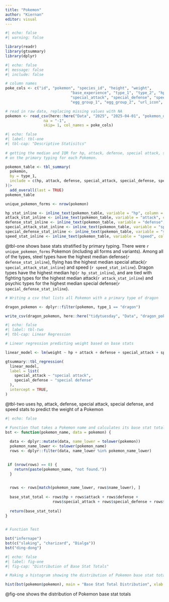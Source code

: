 ```yaml
---
title: "Pokemon"
author: "Kiernan"
editor: visual
---
```


```r
#| echo: false
#| warning: false

library(readr)
library(gtsummary)
library(dplyr)
```

```r
#| echo: false
#| message: false
#| include: false

# column names
poke_cols <- c("id", "pokemon", "species_id", "height", "weight",
							 "base_experience", "type_1", "type_2", "hp", "attack", "defense",
							 "special_attack", "special_defense", "speed", "color_1", "color_2", "color_f",   
							 "egg_group_1", "egg_group_2", "url_icon", "generation_id", "url_image")

# read in raw data, replacing missing values with NA
pokemon <- read_csv(here::here("Data", "2025", "2025-04-01", "pokemon_df.csv"),
				 na = "-1",
				 skip= 1, col_names = poke_cols)
```

```r
#| echo: false
#| label: tbl-one
#| tbl-cap: "Descriptive Statisitcs"
 
# getting the median and IQR for hp, attack, defense, special attack, special defense, and sped stats based
# on the primary typing for each Pokemon.

pokemon_table <- tbl_summary(
  pokemon,
  by = type_1,
  include = c(hp, attack, defense, special_attack, special_defense, speed)
)|> 
  add_overall(last = TRUE)
pokemon_table

unique_pokemon_forms <- nrow(pokemon)

hp_stat_inline <- inline_text(pokemon_table, variable = "hp", column = "dragon", pattern = "{median}")
attack_stat_inline <- inline_text(pokemon_table, variable = "attack", column = "fighting", pattern = "{median}")
defense_stat_inline <- inline_text(pokemon_table, variable = "defense", column = "steel", pattern = "{median}")
special_attack_stat_inline <- inline_text(pokemon_table, variable = "special_attack", column = "flying", pattern = "{median}")
special_defense_stat_inline <- inline_text(pokemon_table, variable = "special_defense", column = "psychic", pattern = "{median}")
speed_stat_inline <- inline_text(pokemon_table, variable = "speed", column = "flying", pattern = "{median}")
```
@tbl-one shows base stats stratified by primary typing. There were `r unique_pokemon_forms` Pokemon (including all forms and variants). Among all of the types, steel types have the highest median defense(`r defense_stat_inline`), flying has the highest median special attack(`r special_attack_stat_inline`) and speed (`r speed_stat_inline`). Dragon types have the highest median hp(`r hp_stat_inline`), and are tied with fighting types for the highest median attack(`r attack_stat_inline`) and psychic types for the highest median special defense(`r special_defense_stat_inline`).

```r
# Writing a csv that lists all Pokemon with a primary type of dragon

dragon_pokemon <- dplyr::filter(pokemon, type_1 == "dragon")

write_csv(dragon_pokemon, here::here("tidytuesday", "Data", "dragon_pokemon.csv"))

```


```r
#| echo: false
#| label: tbl-two
#| tbl-cap: Linear Regression

# Linear regression predicting weight based on base stats

linear_model <- lm(weight ~ hp + attack + defense + special_attack + special_defense + speed, data = pokemon)

gtsummary::tbl_regression(
  linear_model,
  label = list(
    special_attack ~ "special attack",
    special_defense ~ "special defense"
  ),
  intercept = TRUE,
)
```
@tbl-two uses hp, attack, defense, special attack, special defense, and speed stats to predict the weight of a Pokemon

```r
#| echo: false

# Function that takes a Pokemon name and calculates its base stat total
bst <- function(pokemon_name, data = pokemon) {
  
  data <- dplyr::mutate(data, name_lower = tolower(pokemon))
  pokemon_name_lower <- tolower(pokemon_name)
  rows <- dplyr::filter(data, name_lower %in% pokemon_name_lower)

  
 if (nrow(rows) == 0) {
    return(paste(pokemon_name, "not found."))
  }
  

  rows <- rows[match(pokemon_name_lower, rows$name_lower), ]
  
  base_stat_total <- rows$hp + rows$attack + rows$defense +
                     rows$special_attack + rows$special_defense + rows$speed
  
  return(base_stat_total) 
}  
  
```

```r
# Function Test

bst("infernape")
bst(c("slaking", "charizard", "Dialga"))
bst("ding-dong")
```

```r
#| echo: false
#| label: fig-one
#| fig-cap: "Distribution of Base Stat Totals"

# Making a histogram showing the distribution of Pokemon base stat totals

hist(bst(pokemon$pokemon), main = "Base Stat Total Distribution", xlab = "Base Stat Totals")
```
@fig-one shows the distribution of Pokemon base stat totals


